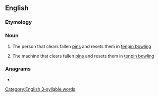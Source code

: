 ==English==

===Etymology===
{{compound|en|pin|setter}}

===Noun===
{{wikipedia}}
{{en-noun}}

# {{lb|en|bowling|originally}} The person that clears fallen [[pin]]s and resets them in [[tenpin bowling]]
# {{lb|en|bowling}} The machine that clears fallen [[pin]]s and resets them in [[tenpin bowling]]

===Anagrams===
* {{anagrams|en|a=eeinprstt|Petri nets|interstep}}

[[Category:English 3-syllable words]]